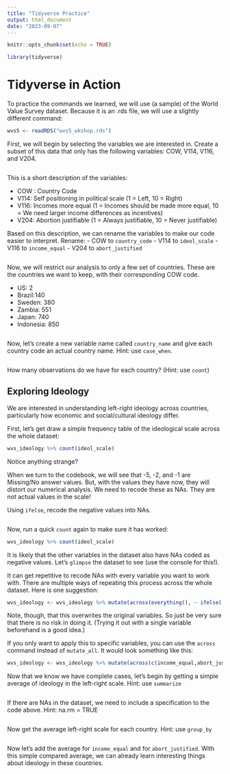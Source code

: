 ---
title: "Tidyverse Practice"
output: html_document
date: "2023-09-07"
---

```{r setup, include=FALSE}
knitr::opts_chunk$set(echo = TRUE)

library(tidyverse)

```

# Tidyverse in Action

To practice the commands we learned, we will use (a sample) of the World Value Survey dataset. Because it is an .rds file, we will use a slightly different command:

```{r}
wvs5 <- readRDS("wvs5_wkshop.rds")
```

First, we will begin by selecting the variables we are interested in. Create a subset of this data that only has the following variables: COW, V114, V116, and V204. 

```{r}

```

This is a short description of the variables:

- COW : Country Code 
- V114: Self positioning in political scale (1 = Left, 10 = Right)
- V116: Incomes more equal (1 = Incomes should be made more equal, 10 = We need larger income differences as incentives)
- V204: Abortion justifiable (1 = Always justifiable, 10 = Never justifiable)


Based on this description, we can rename the variables to make our code easier to interpret. Rename:
- COW to `country_code`
- V114 to `ideol_scale`
- V116 to `income_equal`
- V204 to `abort_justified`

```{r}

 
```

Now, we will restrict our analysis to only a few set of countries. These are the countries we want to keep, with their corresponding COW code.

- US: 2
- Brazil:140
- Sweden: 380
- Zambia: 551
- Japan: 740
- Indonesia: 850


```{r}

```

Now, let's create a new variable name called `country_name` and give each country code an actual country name. Hint: use `case_when`. 

```{r}


```

How many observations do we have for each country? (Hint: use `count`)


## Exploring Ideology 

We are interested in understanding left-right ideology across countries, particularly how economic and social/cultural ideology differ. 

First, let's get draw a simple frequency table of the ideological scale across the whole dataset: 

```{r}
wvs_ideology %>% count(ideol_scale)
```

Notice anything strange?

When we turn to the codebook, we will see that -5, -2, and -1 are Missing/No answer values. But, with the values they have now, they will distort our numerical analysis. We need to recode these as NAs. They are not actual values in the scale! 

Using `ifelse`, recode the negative values into NAs. 


```{r}

```

Now, run a quick `count` again to make sure it has worked:

```{r}
wvs_ideology %>% count(ideol_scale)
```

It is likely that the other variables in the dataset also have NAs coded as negative values. Let's `glimpse` the dataset to see (use the console for this!).  

It can get repetitive to recode NAs with every variable you want to work with. There are multiple ways of repeating this process across the whole dataset. Here is one suggestion:

```{r, eval = FALSE}
wvs_ideology <- wvs_ideology %>% mutate(across(everything(), ~ ifelse(.x < 0, NA, .x)))

```

Note, though, that this overwrites the original variables. So just be very sure that there is no risk in doing it. (Trying it out with a single variable beforehand is a good idea.)

If you only want to apply this to specific variables, you can use the `across` command instead of `mutate_all`. It would look something like this:

```{r}
wvs_ideology <- wvs_ideology %>% mutate(across(c(income_equal,abort_justified), ~ ifelse(.x < 0, NA, .x)))
```

Now that we know we have complete cases, let's begin by getting a simple average of ideology in the left-right scale. Hint: use `summarize` 

```{r}

```
If there are NAs in the dataset, we need to include a specification to the code above. Hint: na.rm = TRUE

```{r}

```
Now get the average left-right scale for each country. Hint:  use `group_by`


```{r}

```
Now let's add the average for `income_equal` and for `abort_justified`. With this simple compared average, we can already learn interesting things about ideology in these countries. 

```{r}


```


